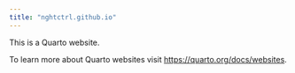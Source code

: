 ```yaml
---
title: "nghtctrl.github.io"
---
```


This is a Quarto website.

To learn more about Quarto websites visit <https://quarto.org/docs/websites>.

